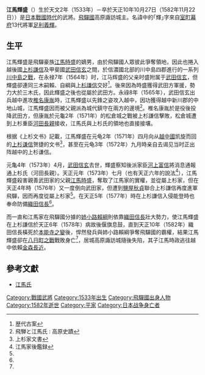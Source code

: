 '''江馬輝盛'''（{{lang-ja|えま てるもり}}）生於天文2年（1533年）－卒於天正10年10月27日（1582年11月22日））是[[日本戰國時代|日本戰國時代]]的武將。[[飛驒國|飛驒國]]高原諏訪城主。名諱中的｢輝｣字來自[[室町幕府|室町幕府]]13代將軍[[足利義輝|足利義輝]]。

==生平==
江馬輝盛是飛驒豪族[[江馬時盛|江馬時盛]]的嫡男，由於飛驒國人眾彼此爭奪領地，因此也捲入越後國[[上杉謙信|上杉謙信]]及甲斐國[[武田信玄|武田信玄]]之間，於信濃國北部的川中島四郡進行的一系列[[川中島之戰|川中島之戰]]，在永禄7年（1564年）时，江马辉盛的父亲时盛附属于[[武田信玄|武田信玄]]，但輝盛卻連同三木嗣賴、自綱與[[上杉謙信|上杉謙信]]交好<ref name="#1">歴代古案</ref>。後來因為時盛獲得武田方軍援，勢力大於三木氏，因此輝盛之後也從屬於武田方。永祿8年（1565年），武田信玄出兵越中進攻[[椎名康胤|椎名康胤]]時，江馬輝盛以先鋒之姿攻入越中，因功獲得越中新川郡的中地山城，江馬輝盛因而被父親派為城代鎮守在兩方的邊境<ref>飛騨と江馬氏 : 高原史蹟</ref>。椎名康胤於是役後投降武田方，但康胤於元龜2年（1571年）的松倉城之戰被上杉謙信擊敗，松倉城遭到上杉重臣[[河田長親|河田長親]]接收，江馬氏與上杉氏的領地也直接接壤。

根据《上杉文书》記載，江馬輝盛在元龟2年（1571年）四月向从[[越中國|越中國]]凯旋而回的[[上杉谦信|上杉谦信]]贺捷的文书<ref>上杉家文書</ref>，甚至在元龟3年（1572年）九月時亲自去谒见当时正出阵越中的上杉谦信。

元亀4年（1573年）4月，[[武田信玄|武田信玄]]去世，輝盛察知後派家臣[[河上富信|河上富信]]將消息通報通上杉氏（河田長親）。天正元年（1573年）七月（也有天正六年的說法<ref name="#2">江馬家後鑑録</ref>），江馬輝盛殺害親善武田家的父親[[江馬時盛|江馬時盛]]，奪取了江馬家的實權，並從屬上杉家，但在天正4年時（1576年）又一度倒向武田家，但遭到[[鹽屋秋貞|鹽屋秋貞]]聯合上杉謙信再度進軍飛驒，因而再度從屬上杉家<ref name="#2"/>。在天正5年（1577年）時在上杉謙信入侵能登時也奉命防備[[織田信長|織田信長]]<ref name="#1"/>。

而一直和江馬家在飛驒國分據的[[姉小路賴綱|姉小路賴綱]]則依靠[[織田信長|織田信長]]壯大勢力，使江馬輝盛在上杉謙信於天正6年（1578年）病故後偃旗息鼓，直到天正10年（1582年）織田信長橫死於[[本能寺之變|本能寺之變]]後，悍然發兵與姉小路賴綱爭奪飛驒國的霸權，結果江馬輝盛卻在[[八日町之戰|八日町之戰]]戰敗身亡<ref name="#2"/>，居城高原諏訪城隨後失陷，其子江馬時政逃往越中依賴[[金森長近|金森長近]]。

==參考文獻==
* [http://www2.harimaya.com/sengoku/html/ema_k.html 江馬氏] {{Wayback|url=http://www2.harimaya.com/sengoku/html/ema_k.html |date=20200205004154 }}
{{reflist}}
[[Category:戰國武將|Category:戰國武將]]
[[Category:1533年出生|Category:1533年出生]]
[[Category:飛驒國出身人物|Category:飛驒國出身人物]]
[[Category:1582年逝世|Category:1582年逝世]]
[[Category:平家|Category:平家]]
[[Category:日本战争身亡者|Category:日本战争身亡者]]
